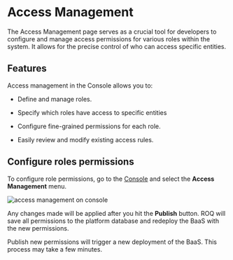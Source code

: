 # Access Management

The Access Management page serves as a crucial tool for developers to configure and manage access permissions for various roles within the system. It allows for the precise control of who can access specific entities.

## Features

Access management in the Console allows you to:

- Define and manage roles.

- Specify which roles have access to specific entities

- Configure fine-grained permissions for each role.

- Easily review and modify existing access rules.

## Configure roles permissions

To configure role permissions, go to the [Console](https://console.roq.tech) and select the **Access Management** menu.

![access management on console](/screenshots/access-management-console.png)

Any changes made will be applied after you hit the **Publish** button. ROQ will save all permissions to the platform database and redeploy the BaaS with the new permissions.

<Callout type="info">
Publish new permissions will trigger a new deployment of the BaaS. This process may take a few minutes.
</Callout>

